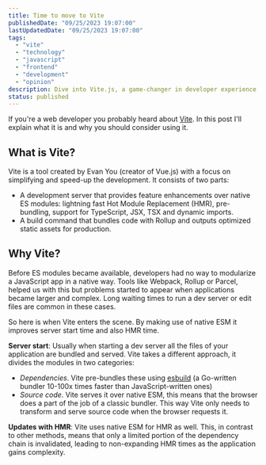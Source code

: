 ```yaml
---
title: Time to move to Vite
publishedDate: "09/25/2023 19:07:00"
lastUpdatedDate: "09/25/2023 19:07:00"
tags:
  - "vite"
  - "technology"
  - "javascript"
  - "frontend"
  - "development"
  - "opinion"
description: Dive into Vite.js, a game-changer in developer experience of modern web apps. Continue reading for a quick introduction of Vite.js, a build tool and development server renowned for its blazing speed and efficiency. Learn how it can streamline your development workflow and supercharge your web projects.
status: published
---
```


If you're a web developer you probably heard about [Vite](https://vitejs.dev/). In this post I'll explain what it is and why you should consider using it.

## What is Vite?
Vite is a tool created by Evan You (creator of Vue.js) with a focus on simplifying and speed-up the development. It consists of two parts:
- A development server that provides feature enhancements over native ES modules: lightning fast Hot Module Replacement (HMR), pre-bundling, support for TypeScript, JSX, TSX and dynamic imports.
- A build command that bundles code with Rollup and outputs optimized static assets for production.

## Why Vite?
Before ES modules became available, developers had no way to modularize a JavaScript app in a native way. Tools like Webpack, Rollup or Parcel, helped us with this but problems started to appear when applications became larger and complex. Long waiting times to run a dev server or edit files are common in these cases.

So here is when Vite enters the scene. By making use of native ESM it improves server start time and also HMR time.

**Server start**: Usually when starting a dev server all the files of your application are bundled and served. Vite takes a different approach, it divides the modules in two categories:
- *Dependencies*. Vite pre-bundles these using [esbuild](https://esbuild.github.io/) (a Go-written bundler 10-100x times faster than JavaScript-written ones)
- *Source code*. Vite serves it over native ESM, this means that the browser does a part of the job of a classic bundler. This way Vite only needs to transform and serve source code when the browser requests it.

**Updates with HMR**: Vite uses native ESM for HMR as well. This, in contrast to other methods, means that only a limited portion of the dependency chain is invalidated, leading to non-expanding HMR times as the application gains complexity.